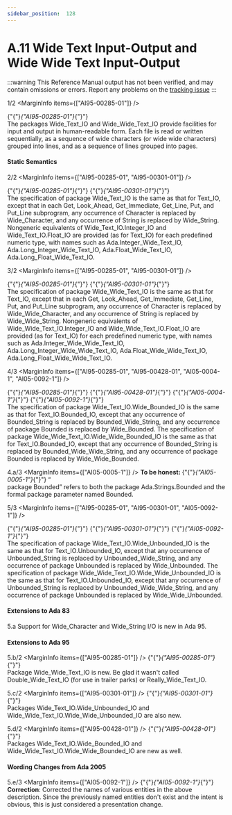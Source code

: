 ```yaml
---
sidebar_position:  128
---
```


# A.11 Wide Text Input-Output and Wide Wide Text Input-Output

:::warning
This Reference Manual output has not been verified,
and may contain omissions or errors.
Report any problems on the [tracking issue](https://github.com/ada-lang-io/ada-lang-io/issues/20)
:::


<MarginText>1/2</MarginText>
<MarginInfo items={["AI95-00285-01"]} />
<p>{"{"}<em>{"AI95-00285-01"}</em>{"}"} <br />The packages Wide_Text_IO and Wide_Wide_Text_IO provide facilities for input and output in human-readable form. Each file is read or written sequentially, as a sequence of wide characters (or wide wide characters) grouped into lines, and as a sequence of lines grouped into pages. <br /></p>


#### Static Semantics

<MarginText>2/2</MarginText>
<MarginInfo items={["AI95-00285-01", "AI95-00301-01"]} />
<p>{"{"}<em>{"AI95-00285-01"}</em>{"}"} {"{"}<em>{"AI95-00301-01"}</em>{"}"} <br />The specification of package Wide_Text_IO is the same as that for Text_IO, except that in each Get, Look_Ahead, Get_Immediate, Get_Line, Put, and Put_Line subprogram, any occurrence of Character is replaced by Wide_Character, and any occurrence of String is replaced by Wide_String. Nongeneric equivalents of Wide_Text_IO.Integer_IO and Wide_Text_IO.Float_IO are provided (as for Text_IO) for each predefined numeric type, with names such as Ada.Integer_Wide_Text_IO, Ada.Long_Integer_Wide_Text_IO, Ada.Float_Wide_Text_IO, Ada.Long_Float_Wide_Text_IO.<br /></p>

<MarginText>3/2</MarginText>
<MarginInfo items={["AI95-00285-01", "AI95-00301-01"]} />
<p>{"{"}<em>{"AI95-00285-01"}</em>{"}"} {"{"}<em>{"AI95-00301-01"}</em>{"}"} <br />The specification of package Wide_Wide_Text_IO is the same as that for Text_IO, except that in each Get, Look_Ahead, Get_Immediate, Get_Line, Put, and Put_Line subprogram, any occurrence of Character is replaced by Wide_Wide_Character, and any occurrence of String is replaced by Wide_Wide_String. Nongeneric equivalents of Wide_Wide_Text_IO.Integer_IO and Wide_Wide_Text_IO.Float_IO are provided (as for Text_IO) for each predefined numeric type, with names such as Ada.Integer_Wide_Wide_Text_IO, Ada.Long_Integer_Wide_Wide_Text_IO, Ada.Float_Wide_Wide_Text_IO, Ada.Long_Float_Wide_Wide_Text_IO.<br /></p>

<MarginText>4/3</MarginText>
<MarginInfo items={["AI95-00285-01", "AI95-00428-01", "AI05-0004-1", "AI05-0092-1"]} />
<p>{"{"}<em>{"AI95-00285-01"}</em>{"}"} {"{"}<em>{"AI95-00428-01"}</em>{"}"} {"{"}<em>{"AI05-0004-1"}</em>{"}"} {"{"}<em>{"AI05-0092-1"}</em>{"}"} <br />The specification of package Wide_Text_IO.Wide_Bounded_IO is the same as that for Text_IO.Bounded_IO, except that any occurrence of Bounded_String is replaced by Bounded_Wide_String, and any occurrence of package Bounded is replaced by Wide_Bounded. The specification of package Wide_Wide_Text_IO.Wide_Wide_Bounded_IO is the same as that for Text_IO.Bounded_IO, except that any occurrence of Bounded_String is replaced by Bounded_Wide_Wide_String, and any occurrence of package Bounded is replaced by Wide_Wide_Bounded.<br /></p>

<MarginText>4.a/3</MarginText>
<MarginInfo items={["AI05-0005-1"]} />
<Admonition type="aarm" aarm="note" title="Note: ">
<strong>To be honest: </strong>{"{"}<em>{"AI05-0005-1"}</em>{"}"} &ldquo;<br />package Bounded&rdquo; refers to both the package Ada.Strings.Bounded and the formal package parameter named Bounded. <br /></Admonition>

<MarginText>5/3</MarginText>
<MarginInfo items={["AI95-00285-01", "AI95-00301-01", "AI05-0092-1"]} />
<p>{"{"}<em>{"AI95-00285-01"}</em>{"}"} {"{"}<em>{"AI95-00301-01"}</em>{"}"} {"{"}<em>{"AI05-0092-1"}</em>{"}"} <br />The specification of package Wide_Text_IO.Wide_Unbounded_IO is the same as that for Text_IO.Unbounded_IO, except that any occurrence of Unbounded_String is replaced by Unbounded_Wide_String, and any occurrence of package Unbounded is replaced by Wide_Unbounded. The specification of package Wide_Wide_Text_IO.Wide_Wide_Unbounded_IO is the same as that for Text_IO.Unbounded_IO, except that any occurrence of Unbounded_String is replaced by Unbounded_Wide_Wide_String, and any occurrence of package Unbounded is replaced by Wide_Wide_Unbounded. <br /></p>


#### Extensions to Ada 83

<MarginText>5.a</MarginText>
<Admonition type="aarm" aarm="note" title="Note: ">
Support for Wide_Character and Wide_String I/O is new in Ada 95. <br /></Admonition>


#### Extensions to Ada 95

<MarginText>5.b/2</MarginText>
<MarginInfo items={["AI95-00285-01"]} />
<Admonition type="aarm" aarm="note" title="Note: ">
{"{"}<em>{"AI95-00285-01"}</em>{"}"} <br />Package Wide_Wide_Text_IO is new. Be glad it wasn't called Double_Wide_Text_IO (for use in trailer parks) or Really_Wide_Text_IO.<br /></Admonition>

<MarginText>5.c/2</MarginText>
<MarginInfo items={["AI95-00301-01"]} />
<Admonition type="aarm" aarm="note" title="Note: ">
{"{"}<em>{"AI95-00301-01"}</em>{"}"} <br />Packages Wide_Text_IO.Wide_Unbounded_IO and Wide_Wide_Text_IO.Wide_Wide_Unbounded_IO are also new.<br /></Admonition>

<MarginText>5.d/2</MarginText>
<MarginInfo items={["AI95-00428-01"]} />
<Admonition type="aarm" aarm="note" title="Note: ">
{"{"}<em>{"AI95-00428-01"}</em>{"}"} <br />Packages Wide_Text_IO.Wide_Bounded_IO and Wide_Wide_Text_IO.Wide_Wide_Bounded_IO are new as well. <br /></Admonition>


#### Wording Changes from Ada 2005

<MarginText>5.e/3</MarginText>
<MarginInfo items={["AI05-0092-1"]} />
<Admonition type="aarm" aarm="note" title="Note: ">
{"{"}<em>{"AI05-0092-1"}</em>{"}"} <strong><br />Correction</strong>: Corrected the names of various entities in the above description. Since the previously named entities don't exist and the intent is obvious, this is just considered a presentation change. <br /></Admonition>

